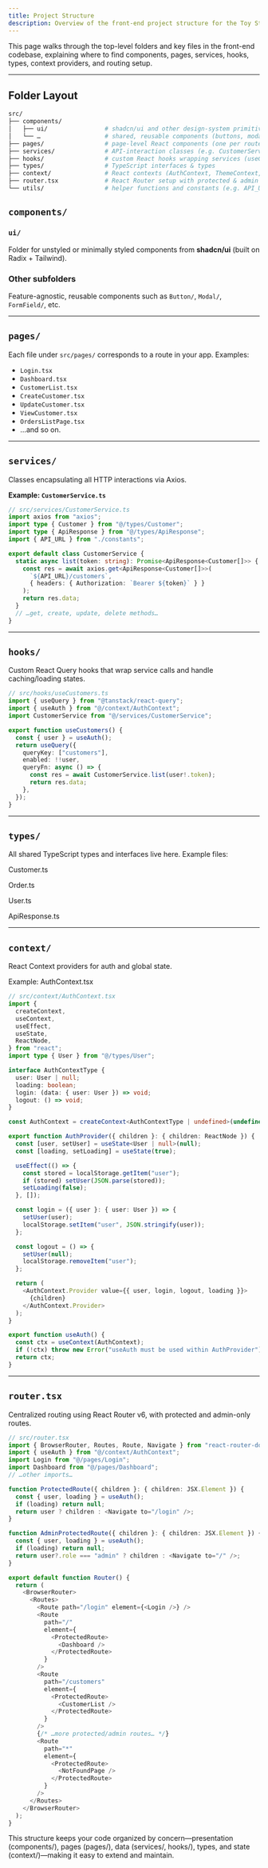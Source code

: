 ```yaml
---
title: Project Structure
description: Overview of the front-end project structure for the Toy Store Management App.
---
```


This page walks through the top-level folders and key files in the front-end codebase, explaining where to find components, pages, services, hooks, types, context providers, and routing setup.

---

## Folder Layout

```bash
src/
├── components/
│   ├── ui/                # shadcn/ui and other design-system primitives
│   └── …                  # shared, reusable components (buttons, modals, forms, etc.)
├── pages/                 # page-level React components (one per route)
├── services/              # API-interaction classes (e.g. CustomerService.ts)
├── hooks/                 # custom React hooks wrapping services (useCustomers.ts, etc.)
├── types/                 # TypeScript interfaces & types
├── context/               # React contexts (AuthContext, ThemeContext, etc.)
├── router.tsx             # React Router setup with protected & admin routes
└── utils/                 # helper functions and constants (e.g. API_URL)
```

## `components/`

### `ui/`

Folder for unstyled or minimally styled components from **shadcn/ui** (built on Radix + Tailwind).

### Other subfolders

Feature-agnostic, reusable components such as `Button/`, `Modal/`, `FormField/`, etc.

---

## `pages/`

Each file under `src/pages/` corresponds to a route in your app. Examples:

- `Login.tsx`
- `Dashboard.tsx`
- `CustomerList.tsx`
- `CreateCustomer.tsx`
- `UpdateCustomer.tsx`
- `ViewCustomer.tsx`
- `OrdersListPage.tsx`
- …and so on.

---

## `services/`

Classes encapsulating all HTTP interactions via Axios.

**Example: `CustomerService.ts`**

```ts
// src/services/CustomerService.ts
import axios from "axios";
import type { Customer } from "@/types/Customer";
import type { ApiResponse } from "@/types/ApiResponse";
import { API_URL } from "./constants";

export default class CustomerService {
  static async list(token: string): Promise<ApiResponse<Customer[]>> {
    const res = await axios.get<ApiResponse<Customer[]>>(
      `${API_URL}/customers`,
      { headers: { Authorization: `Bearer ${token}` } }
    );
    return res.data;
  }
  // …get, create, update, delete methods…
}
```

---

## `hooks/`

Custom React Query hooks that wrap service calls and handle caching/loading states.

```ts
// src/hooks/useCustomers.ts
import { useQuery } from "@tanstack/react-query";
import { useAuth } from "@/context/AuthContext";
import CustomerService from "@/services/CustomerService";

export function useCustomers() {
  const { user } = useAuth();
  return useQuery({
    queryKey: ["customers"],
    enabled: !!user,
    queryFn: async () => {
      const res = await CustomerService.list(user!.token);
      return res.data;
    },
  });
}
```

---

## `types/`

All shared TypeScript types and interfaces live here.
Example files:

Customer.ts

Order.ts

User.ts

ApiResponse.ts

---

## `context/`

React Context providers for auth and global state.

Example: AuthContext.tsx

```ts
// src/context/AuthContext.tsx
import {
  createContext,
  useContext,
  useEffect,
  useState,
  ReactNode,
} from "react";
import type { User } from "@/types/User";

interface AuthContextType {
  user: User | null;
  loading: boolean;
  login: (data: { user: User }) => void;
  logout: () => void;
}

const AuthContext = createContext<AuthContextType | undefined>(undefined);

export function AuthProvider({ children }: { children: ReactNode }) {
  const [user, setUser] = useState<User | null>(null);
  const [loading, setLoading] = useState(true);

  useEffect(() => {
    const stored = localStorage.getItem("user");
    if (stored) setUser(JSON.parse(stored));
    setLoading(false);
  }, []);

  const login = ({ user }: { user: User }) => {
    setUser(user);
    localStorage.setItem("user", JSON.stringify(user));
  };

  const logout = () => {
    setUser(null);
    localStorage.removeItem("user");
  };

  return (
    <AuthContext.Provider value={{ user, login, logout, loading }}>
      {children}
    </AuthContext.Provider>
  );
}

export function useAuth() {
  const ctx = useContext(AuthContext);
  if (!ctx) throw new Error("useAuth must be used within AuthProvider");
  return ctx;
}
```

---

## `router.tsx`

Centralized routing using React Router v6, with protected and admin-only routes.

```ts
// src/router.tsx
import { BrowserRouter, Routes, Route, Navigate } from "react-router-dom";
import { useAuth } from "@/context/AuthContext";
import Login from "@/pages/Login";
import Dashboard from "@/pages/Dashboard";
// …other imports…

function ProtectedRoute({ children }: { children: JSX.Element }) {
  const { user, loading } = useAuth();
  if (loading) return null;
  return user ? children : <Navigate to="/login" />;
}

function AdminProtectedRoute({ children }: { children: JSX.Element }) {
  const { user, loading } = useAuth();
  if (loading) return null;
  return user?.role === "admin" ? children : <Navigate to="/" />;
}

export default function Router() {
  return (
    <BrowserRouter>
      <Routes>
        <Route path="/login" element={<Login />} />
        <Route
          path="/"
          element={
            <ProtectedRoute>
              <Dashboard />
            </ProtectedRoute>
          }
        />
        <Route
          path="/customers"
          element={
            <ProtectedRoute>
              <CustomerList />
            </ProtectedRoute>
          }
        />
        {/* …more protected/admin routes… */}
        <Route
          path="*"
          element={
            <ProtectedRoute>
              <NotFoundPage />
            </ProtectedRoute>
          }
        />
      </Routes>
    </BrowserRouter>
  );
}
```

This structure keeps your code organized by concern—presentation (components/), pages (pages/), data (services/, hooks/), types, and state (context/)—making it easy to extend and maintain.
